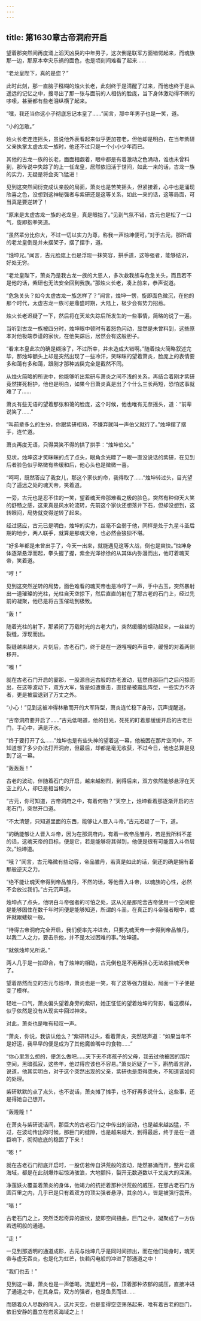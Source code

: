 ```yaml
---
---
---
```

title: 第1630章古帝洞府开启
---



望着那突然间再度涌上滔天凶戾的中年男子，这次倒是联军方面错愕起来，而魂族那一边，那原本幸灾乐祸的面色，也是顷刻间难看了起来……

“老龙皇陛下，真的是您？”

此时此刻，那一直脑子糨糊的烛火长老，此刻终于是清醒了过来，而他也终于是从遥远的记忆之中，搜寻出了那一张与面前的人相仿的脸庞，当下身体激动得不断的哆嗦，甚至都有些老泪纵横了起来。

“嘿，我还当你这小子彻底忘记本皇了……”闻言，那中年男子也是一笑，道。

“小的怎敢。”

烛火长老连连摇头，虽说他外表看起来似乎更加苍老，但他却是明白，在当年紫研父亲执掌太虚古龙一族时，他还不过只是一个小小少年而已。

其他的古龙一族的长老，面面相觑着，眼中都是有着激动之色涌动，谁也未曾料到，那传说中失踪了的上一任龙皇，居然依旧活于世间，如此一来的话，古龙一族的实力，无疑是将会突飞猛进！

见到这突然间衍变成认亲般的局面，萧炎也是苦笑摇头，但紧接着，心中也是涌现欣喜之色，没想到这神秘强者与紫研还是这等关系，如此一来的话，这等局面，可当真是要逆转了！

“原来是太虚古龙一族的老龙皇，真是眼拙了。”见到气氛不错，古元也是松了一口气，旋即抱拳笑道。

“虽然辈分比你大，不过一切以实力为尊，称我一声烛坤便可。”对于古元，那所谓的老龙皇倒是并未摆架子，摆了摆手，道。

“烛坤兄。”闻言，古元脸庞上也是浮现一抹笑容，拱手道，这等强者，能够结识，好处无穷。

“老龙皇陛下，萧炎乃是我古龙一族的大恩人，多次救我族与危急关头，而且若不是他的话，紫研也无法安全回到我族。”那烛火长老，凑上前来，恭声说道。

“危急关头？如今太虚古龙一族怎样了？”闻言，烛坤一愣，旋即面色微沉，在他的那个时代，太虚古龙一族可是鼎盛时期，大陆上，极少会有势力招惹。

烛火长老迟疑了一下，然后将在天龙失踪后所发生的一些事情，简略的说了一遍。

当听到古龙一族被四分时，烛坤眼中顿时有着怒色闪动，显然是未曾料到，这些原本对他极端恭谨的家伙，在他失踪后，居然会有这般胆子。

“看来本皇此次的确是糊涂了，不过所幸，并未造成大错啊。”随着烛火简略叙述完毕，那烛坤额头上却是突然出现了一些冷汗，笑眯眯的望着萧炎，脸庞上的表情要多和蔼有多和蔼，跟刚才那种凶戾完全是截然不同。

从烛火简略的所说中，他能够听出紫研与萧炎之间不浅的关系，再结合着刚才紫研竟然拼死相护，他也是明白，如果今日萧炎真是出了个什么三长两短，恐怕这事就难了了……

萧炎有些无语的望着那张和蔼的脸庞，这个时候，他也唯有无奈摇头，道：“前辈说笑了……”

“叫前辈多么的生分，你跟紫研相熟，不嫌弃就叫一声伯父就行了。”烛坤摆了摆手，连忙道。

萧炎再度无语，只得哭笑不得的拱了拱手：“烛坤伯父。”

见状，烛坤这才笑眯眯的点了点头，眼角余光瞟了一眼一直没说话的紫研，在见到后者脸色似乎略微有些缓和后，他心头也是微微一喜。

“呵呵，既然答应了我女儿，那这个家伙的命，我得取了……”烛坤转过头，目光望向了遥远之处的魂天帝，笑着道。

一旁，古元也是忍不住的一笑，望着魂天帝那难看之极的脸色，突然有种仰天大笑的舒畅之感，这果真是风水轮流转，先前这个家伙还想落井下石，但却没想到，这转眼间，局势就变得逆转了起来。

经过感应，古元已是明白，烛坤的实力，丝毫不会弱于他，同样是处于九星斗圣后期的地步，两人联手，就算是那魂天帝，也必然会狼狈不堪。

“好多年都是未曾出手了，今天一出来，就能遇见这等大战，倒也是爽快。”烛坤身体逐渐悬浮而起，拳头握了握，紫金光泽徐徐的从其体内弥漫而出，他盯着魂天帝，笑着道。

“哼！”

见到这突然逆转的局势，面色难看的魂天帝也是冷哼了一声，手中古玉，突然暴射出一道璀璨的光柱，光柱自天空掠下，然后直直的射在了那古老的石门上，经过先前的凝聚，他已是将古玉催动到极致。

“轰！”

随着光柱的射下，那紧闭了万载时光的古老大门，突然缓缓的蠕动起来，一丝丝的裂缝，浮现而出。

裂缝越来越大，片刻后，古老石门，终于是在一道嘎嘎的声音中，缓慢的对着两侧移开。

“嗤！”

就在古老石门开启的霎那，一股源自远古般的古老波动，猛然自那巨门之后闪掠而出，在这等波动下，双方大军，皆是如遭重击，直接是被震乱阵型，一些实力不济者，更是被震退到了万丈之外。

“小心！”见到这被冲得林散而开的大军阵型，萧炎连忙稳下身形，沉声提醒道。

“古帝洞府要开启了……”古元低喝道，他的目光，死死的盯着那缓缓开启的古老巨门，手心中，满是汗水。

“终于要打开了么……”烛坤也是有些失神的望着这一幕，他被困在那片空间中，不知道想了多少办法打开洞府，但最后，却都是毫无收获，不过今日，他也总算是见到了这一幕。

“轰轰轰！”

古老的波动，伴随着石门的开启，越来越剧烈，到得后来，双方依然能够悬浮在天空上的人，却已是相当稀少。

“古元，你可知道，古帝洞府之中，有着何物？”天空上，烛坤看着那逐渐开启的古老石门，突然开口道。

“不太清楚，只知道里面的东西，能够让人晋入斗帝。”古元迟疑了一下，道。

“的确能够让人晋入斗帝，因为在那洞府内，有着一枚帝品雏丹，若是我所料不差的话，这魂天帝的目标，便是它，若是能够将其得到，他便是很有可能晋入斗帝层次。”烛坤道。

“哦？”闻言，古元略微有些动容，帝品雏丹，若真是如此的话，倒还的确是拥有着那般逆天之力。

“绝不能让魂天帝得到帝品雏丹，不然的话，等他晋入斗帝，以魂族的心性，必然不会放过我们。”古元沉声道。

烛坤点了点头，他明白斗帝强者的可怕之处，这从光是那陀舍古帝使用一个空间便是能够困住在数千年时间便是能够知道，所谓的斗圣，在真正的斗帝强者眼中，或许就跟蝼蚁一般。

“待得古帝洞府完全开启，我们便率先冲进去，只要先魂天帝一步得到帝品雏丹，以我二人之力，要击杀他，并不是太过困难的事。”烛坤道。

“就依烛坤兄所说。”

两人几乎是一拍即合，有了烛坤的相助，古元倒也是不用再担心无法收拾魂天帝了。

望着昂然而立的古元与烛坤，萧炎也是一笑，有了这等强力援助，局面一下子便是变了模样。

轻吐一口气，萧炎偏头望着身旁的紫研，她正怔怔的望着烛坤的背影，看这模样，似乎依然是没有从现实中回过神来。

对此，萧炎也是唯有轻叹一声。

“萧炎，你说，我该认他么？”紫研转过头，看着萧炎，突然轻声道：“如果当年不是好运，我早早的便是成为了其他魔兽嘴中的食物……”

“你心里怎么想的，便怎么做吧……天下无不疼孩子的父母，我去过他被困的那片空间，黑暗孤寂，这些年，他过得应该也不容易。”萧炎迟疑了一下，斟酌着言辞，说道，他其实明白，对于这个突然出现的父亲，紫研也是患得患失，不知道该如何的处理。

紫研默默的点了点头，也不说话，萧炎摊了摊手，也不好再多说什么，这些事，还是得她自己想开。

“轰隆隆！”

在萧炎与紫研说话间，那巨大的古老石门之中传出的波动，也是越来越凶猛，不过，在波动传出的时候，那巨门的缝隙，也是越来越大，到得最后，终于是在一道巨响下，彻彻底底的稳固了下来！

“嘭！”

就在古老石门彻底开启时，一股仿若传自洪荒般的波动，陡然暴涌而开，整片岩浆海域，都是在此刻爆炸起惊涛骇浪，大地颤抖，裂开无数道数以千丈庞大的深渊。

净莲妖火覆盖着萧炎的身体，他竭力的抗拒着那种洪荒般的威压，在那古老石门方圆百里之内，几乎已是只有着双方的顶尖强者悬浮，其余的人，皆是被强行震开。

“嗡！”

古老石门之上，突然泛起奇异的波纹，旋即空间扭曲，巨门之中，凝聚成了一方仿若透明般的通道。

“走！”

一见到那透明的通道成形，古元与烛坤几乎是同时间掠出，而在他们动身时，魂天帝与虚无吞炎，也是化为虹芒，快若闪电般的冲进了那通道之中！

“我们也去！”

见到这一幕，萧炎也是一声低喝，流星赶月一般，顶着那种浓郁的威压，直接冲进了通道之中，在其身后，双方的强者，也是鱼贯而进……

而随着众人尽数的闯入，这片天空，也是变得空空荡荡起来，唯有着古老的巨门，依旧安静的矗立在岩浆海域之上！